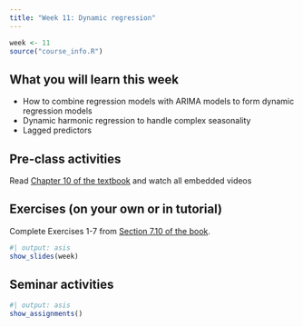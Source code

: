 ```yaml
---
title: "Week 11: Dynamic regression"
---
```


```r
week <- 11
source("course_info.R")
```

## What you will learn this week

* How to combine regression models with ARIMA models to form dynamic regression models
* Dynamic harmonic regression to handle complex seasonality
* Lagged predictors

## Pre-class activities

Read [Chapter 10 of the textbook](https://otexts.com/fpp3/dynamic.html) and watch all embedded videos

## Exercises (on your own or in tutorial)

Complete Exercises 1-7 from [Section 7.10 of the book](https://otexts.com/fpp3/regression-exercises.html).

```r
#| output: asis
show_slides(week)
```

## Seminar activities

```r
#| output: asis
show_assignments()
```
